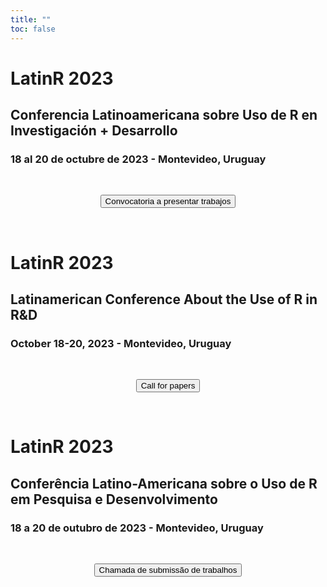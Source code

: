 ```yaml
---
title: ""
toc: false
---
```


::: {.content-visible when-profile="es"}
::: grid
::: {#banner .g-col-12}
# LatinR 2023

## Conferencia Latinoamericana sobre Uso de R en Investigación + Desarrollo

### 18 al 20 de octubre de 2023 - Montevideo, Uruguay {style="max-width: fit-content; max-width: -moz-fit-content;"}

</section>

<br>

<center><a href='https://easychair.org/cfp/latinr2023' target ="_blank"><button type="button" class="btn btn-light btn-lg">Convocatoria a presentar trabajos</button></a></center>

<br>
:::
:::
:::

::: {.content-visible when-profile="en"}
::: grid
::: {#banner .g-col-12}
# LatinR 2023

## Latinamerican Conference About the Use of R in R&D

### October 18-20, 2023 - Montevideo, Uruguay {style="max-width: fit-content; max-width: -moz-fit-content;"}

</section>

<br>

<center><a href='https://easychair.org/cfp/latinr2023' target ="_blank"><button type="button" class="btn btn-light btn-lg">Call for papers</button></a></center>

<br>
:::
:::
:::

::: {.content-visible when-profile="pt"}
::: grid
::: {#banner .g-col-12}
# LatinR 2023

## Conferência Latino-Americana sobre o Uso de R em Pesquisa e Desenvolvimento

### 18 a 20 de outubro de 2023 - Montevideo, Uruguay {style="max-width: fit-content; max-width: -moz-fit-content;"}

</section>

<br>

<center><a href='https://easychair.org/cfp/latinr2023' target ="_blank"><button type="button" class="btn btn-light btn-lg">Chamada de submissão de trabalhos</button></a></center>

<br>
:::
:::
:::

